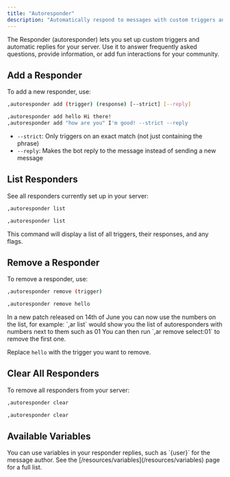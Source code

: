 ```yaml
---
title: "Autoresponder"
description: "Automatically respond to messages with custom triggers and replies in Greed"
---
```


The Responder (autoresponder) lets you set up custom triggers and automatic replies for your server. Use it to answer frequently asked questions, provide information, or add fun interactions for your community.

## Add a Responder

To add a new responder, use:

<CodeGroup>

```bash Syntax
,autoresponder add (trigger) (response) [--strict] [--reply]
```

```bash Example
,autoresponder add hello Hi there!
,autoresponder add "how are you" I'm good! --strict --reply
```

</CodeGroup>

- `--strict`: Only triggers on an exact match (not just containing the phrase)
- `--reply`: Makes the bot reply to the message instead of sending a new message

## List Responders

See all responders currently set up in your server:

<CodeGroup>

```bash Syntax
,autoresponder list
```

```bash Example
,autoresponder list
```

</CodeGroup>

This command will display a list of all triggers, their responses, and any flags.

## Remove a Responder

To remove a responder, use:

<CodeGroup>

```bash Syntax
,autoresponder remove (trigger)
```

```bash Example
,autoresponder remove hello
```

<Info>
In a new patch released on 14th of June you can now use the numbers on the list, for example: 
`,ar list` would show you the list of autoresponders with numbers next to them such as 01 
You can then run `,ar remove select:01` to remove the first one.
</Info>

</CodeGroup>

Replace `hello` with the trigger you want to remove.

## Clear All Responders

To remove all responders from your server:

<CodeGroup>

```bash Syntax
,autoresponder clear
```

```bash Example
,autoresponder clear
```

</CodeGroup>

## Available Variables

<Note>
You can use variables in your responder replies, such as `{user}` for the message author. See the [/resources/variables](/resources/variables) page for a full list.
</Note>
